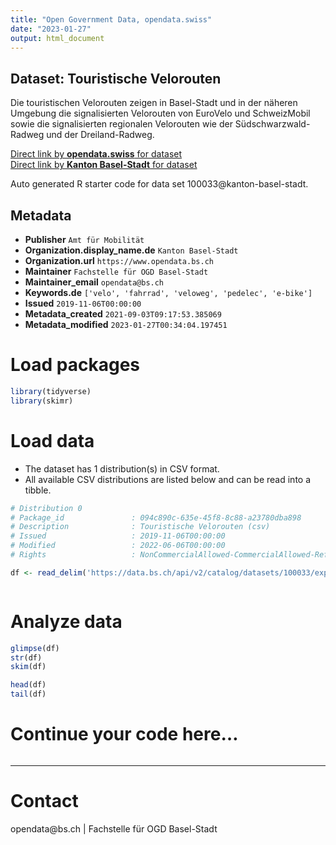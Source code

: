 ```yaml
---
title: "Open Government Data, opendata.swiss"
date: "2023-01-27"
output: html_document
---
```


## Dataset: Touristische Velorouten

Die touristischen Velorouten zeigen in Basel-Stadt und in der näheren Umgebung die signalisierten Velorouten von EuroVelo und SchweizMobil sowie die signalisierten regionalen Velorouten wie der Südschwarzwald-Radweg und der Dreiland-Radweg.

[Direct link by **opendata.swiss** for dataset](https://opendata.swiss/de/dataset/touristische-velorouten)<br>
[Direct link by **Kanton Basel-Stadt** for dataset](https://data.bs.ch/explore/dataset/100033/)

Auto generated R starter code for data set 100033@kanton-basel-stadt.

## Metadata

- **Publisher** `Amt für Mobilität`
- **Organization.display_name.de** `Kanton Basel-Stadt`
- **Organization.url** `https://www.opendata.bs.ch`
- **Maintainer** `Fachstelle für OGD Basel-Stadt`
- **Maintainer_email** `opendata@bs.ch`
- **Keywords.de** `['velo', 'fahrrad', 'veloweg', 'pedelec', 'e-bike']`
- **Issued** `2019-11-06T00:00:00`
- **Metadata_created** `2021-09-03T09:17:53.385069`
- **Metadata_modified** `2023-01-27T00:34:04.197451`


# Load packages

```r

library(tidyverse)
library(skimr)

```

# Load data

-   The dataset has 1 distribution(s) in CSV format.
-   All available CSV distributions are listed below and can be read into a tibble.

```r

# Distribution 0
# Package_id               : 094c890c-635e-45f8-8c88-a23780dba898
# Description              : Touristische Velorouten (csv)
# Issued                   : 2019-11-06T00:00:00
# Modified                 : 2022-06-06T00:00:00
# Rights                   : NonCommercialAllowed-CommercialAllowed-ReferenceRequired

df <- read_delim('https://data.bs.ch/api/v2/catalog/datasets/100033/exports/csv')



```

# Analyze data

```r

glimpse(df)
str(df)
skim(df)

head(df)
tail(df)

```

# Continue your code here...

```r

```

------------------------------------------------------------------------

# Contact

opendata@bs.ch | Fachstelle für OGD Basel-Stadt
